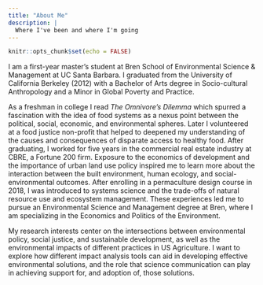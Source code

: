 ```yaml
---
title: "About Me"
description: |
  Where I've been and where I'm going
---
```


```r
knitr::opts_chunk$set(echo = FALSE)
```

I am a first-year master’s student at Bren School of Environmental Science & Management at UC Santa Barbara. I graduated from the University of California Berkeley (2012) with a Bachelor of Arts degree in Socio-cultural Anthropology and a Minor in Global Poverty and Practice. 

As a freshman in college I read *The Omnivore’s Dilemma* which spurred a fascination with the idea of food systems as a nexus point between the political, social, economic, and environmental spheres. Later I volunteered at a food justice non-profit that helped to deepened my understanding of the causes and consequences of disparate access to healthy food. After graduating, I worked for five years in the commercial real estate industry at CBRE, a Fortune 200 firm. Exposure to the economics of development and the importance of urban land use policy inspired me to learn more about the interaction between the built environment, human ecology, and social-environmental outcomes. After enrolling in a permaculture design course in 2018, I was introduced to systems science and the trade-offs of natural resource use and ecosystem management. These experiences led me to pursue an Environmental Science and Management degree at Bren, where I am specializing in the Economics and Politics of the Environment. 

My research interests center on the intersections between environmental policy, social justice, and sustainable development, as well as the environmental impacts of different practices in US Agriculture. I want to explore how different impact analysis tools can aid in developing effective environmental solutions, and the role that science communication can play in achieving support for, and adoption of, those solutions.